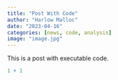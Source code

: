 ```yaml
---
title: "Post With Code"
author: "Harlow Malloc"
date: "2023-04-16"
categories: [news, code, analysis]
image: "image.jpg"
---
```


This is a post with executable code.

```r
1 + 1
```
